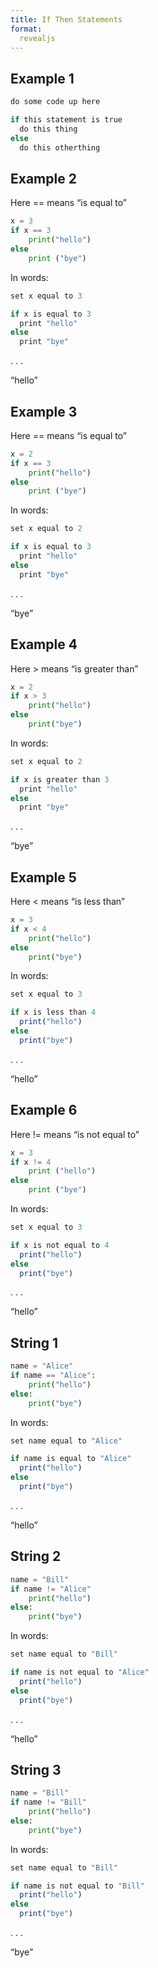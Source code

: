 ```yaml
---
title: If Then Statements 
format: 
  revealjs
---
```


## Example 1 

```r
do some code up here

if this statement is true  
  do this thing  
else  
  do this otherthing  
```

## Example 2 

Here == means "is equal to"

```python
x = 3  
if x == 3
    print("hello")
else  
    print ("bye")
```

In words:

```r
set x equal to 3

if x is equal to 3  
  print "hello"  
else  
  print "bye"  
```
. . . 

"hello"


## Example 3

Here == means "is equal to"

```python
x = 2 
if x == 3
    print("hello")
else
    print ("bye")  
```

In words:

```r
set x equal to 2 

if x is equal to 3  
  print "hello"  
else  
  print "bye"  
```
. . . 

"bye"

## Example 4 

Here \> means "is greater than"

```python
x = 2 
if x > 3
    print("hello")
else
    print("bye")
```

In words:

```r
set x equal to 2 

if x is greater than 3  
  print "hello"  
else  
  print "bye"  
```

. . . 

"bye"

## Example 5

Here < means "is less than"

```python
x = 3 
if x < 4 
    print("hello")
else
    print("bye")
```

In words:

```r
set x equal to 3 

if x is less than 4  
  print("hello")  
else  
  print("bye") 
```
. . . 

"hello"


## Example 6 

Here != means "is not equal to"

```python
x = 3 
if x != 4 
    print ("hello")
else
    print ("bye")
```

In words:

```r
set x equal to 3 

if x is not equal to 4  
  print("hello")  
else  
  print("bye") 
```
. . . 

"hello"

## String 1
```python
name = "Alice"
if name == "Alice":
    print("hello")
else:
    print("bye")
```

In words:

```r
set name equal to "Alice" 

if name is equal to "Alice"  
  print("hello")  
else  
  print("bye") 
```
. . . 

"hello"

## String 2
```python
name = "Bill"
if name != "Alice" 
    print("hello")
else:
    print("bye")
```
In words:

```r
set name equal to "Bill" 

if name is not equal to "Alice"  
  print("hello")  
else  
  print("bye") 
```
. . . 

"hello"

## String 3 
```python
name = "Bill"
if name != "Bill" 
    print("hello")
else:
    print("bye")
```
In words:

```r
set name equal to "Bill" 

if name is not equal to "Bill"  
  print("hello")  
else  
  print("bye") 
```
. . . 

"bye"

